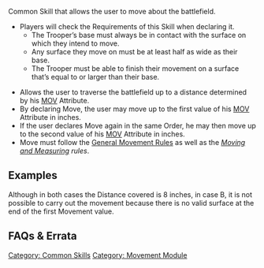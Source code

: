 {{section-movement-module}}
{{section-common-skills}}


Common Skill that allows the user to move about the battlefield.

{{skillbox |blue| MOVE | SHORT MOVEMENT SKILL}}
{{skill-label | Movement, No LoF, No Roll.}}
{{Requirements}}
* Players will check the Requirements of this Skill when declaring it.
** The Trooper’s base must always be in contact with the surface on which they intend to move. 
** Any surface they move on must be at least half as wide as their base. {{seefaq | You must use the full width if available.}}
** The Trooper must be able to finish their movement on a surface that’s equal to or larger than their base. 
{{Effects}}
* Allows the user to traverse the battlefield up to a distance determined by his [[MOV]] Attribute.
* By declaring Move, the user may move up to the first value of his [[MOV]] Attribute in inches. 
* If the user declares Move again in the same Order, he may then move up to the second value of his [[MOV]] Attribute in inches. 
* Move must follow the [[General Movement Rules]] as well as the ''[[Moving and Measuring]] rules''.


== Examples ==
{{greybox-start | Move over catwalks and narrow corridors }}
{{image | name=eng-move-narrow-1-1024.jpg | style=fullborder }}

{{image | name=eng-move-narrow-2-1024.jpg | style= fullborder }}

{{image | name=eng-move-narrow-3-1024.jpg | style= fullborder }}
{{greybox-end}}


{{greybox-start | Order (Move + Move) on surfaces that are smaller than the base}}
{{image | name=eng-move-smaller-than-base.jpg | style= fullborder }}

Although in both cases the Distance covered is 8 inches, in case B, it is not possible to carry out the movement because there is no valid surface at the end of the first Movement value.
{{greybox-end}}


== FAQs & Errata ==

{{faqbox |
type = faq |
title = N4 FAQ |
version = Updated 1.1.1, Dec 2021 |
q = Q: While using Move or Climb, can you move 'through' a corner {{erratahighlight}}or overhang the edge of the surface{{erratahighlight-end}}, in the same way that you can move through a space that's half the width of the Trooper's base? |
a = A: No. If the space is wide enough for the Trooper's full base, you must use the full base.

Examples: 

{{image | name=dual-faq10-1.jpg | style= 256border }}
{{image | name=dual-faq10-2.jpg | style= 256border }}
{{image | name=dual-faq10-3.jpg | style= 256border }} |
related = [[Climb]], [[Climbing Plus]], [[Move]] }}


{{section-movement-module}}
{{section-common-skills}}


[[Category: Common Skills]]
[[Category: Movement Module]]
